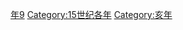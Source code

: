 {{Catnav|頁面分類|历史|歷史時代|年|15世纪各年}}

{{catmore}}
{{Commons category|1479}}

[[Category:1470年代|年9]]
[[Category:15世纪各年|Category:15世纪各年]]
[[Category:亥年|Category:亥年]]